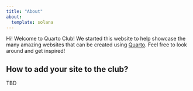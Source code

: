 ```yaml
---
title: "About"
about:
  template: solana
---
```


Hi! Welcome to Quarto Club! We started this website to help showcase the many amazing websites that can be created using [Quarto](https://www.quarto.org). Feel free to look around and get inspired!

## How to add your site to the club?

TBD



